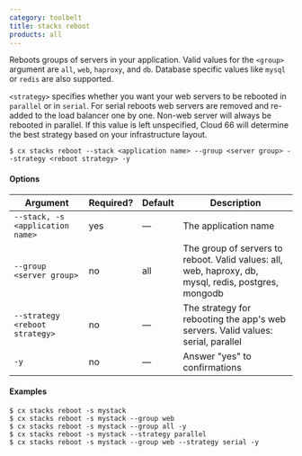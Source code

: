 ```yaml
---
category: toolbelt
title: stacks reboot
products: all
---
```


Reboots groups of servers in your application. Valid values for the `<group>` argument are `all`, `web`, `haproxy`, and `db`.  Database specific values like `mysql` or `redis` are also supported.

`<strategy>` specifies whether you want your web servers to be rebooted in `parallel` or in `serial`.  For serial reboots web servers are removed and re-added to the load balancer one by one. Non-web server will always be rebooted in parallel. If this value is left unspecified, Cloud 66 will determine the best strategy based on your infrastructure layout.

```shell
$ cx stacks reboot --stack <application name> --group <server group> --strategy <reboot strategy> -y
```

#### Options

| Argument | Required? | Default | Description |
|  ---  |  ---  |  ---  |  ---  |
| `--stack, -s <application name>` | yes | — | The application name |
| `--group <server group>` | no | all | The group of servers to reboot. Valid values: all, web, haproxy, db, mysql, redis, postgres, mongodb |
| `--strategy <reboot strategy>` | no | — | The strategy for rebooting the app's web servers. Valid values: serial, parallel |
| `-y` | no | — | Answer "yes" to confirmations |

#### Examples

```shell
$ cx stacks reboot -s mystack
$ cx stacks reboot -s mystack --group web
$ cx stacks reboot -s mystack --group all -y
$ cx stacks reboot -s mystack --strategy parallel
$ cx stacks reboot -s mystack --group web --strategy serial -y
```

